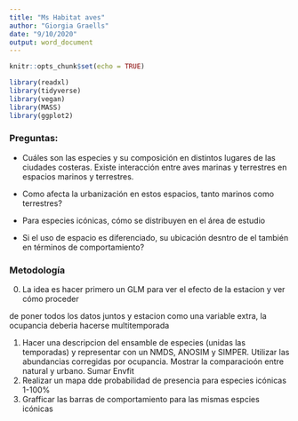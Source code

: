 ```yaml
---
title: "Ms Habitat aves"
author: "Giorgia Graells"
date: "9/10/2020"
output: word_document
---
```


```r
knitr::opts_chunk$set(echo = TRUE)

library(readxl)
library(tidyverse)
library(vegan)
library(MASS)
library(ggplot2)

```

### Preguntas:

- Cuáles son las especies y su composición en distintos lugares de las ciudades costeras. Existe interacción entre aves marinas y terrestres en espacios marinos y terrestres. 

- Como afecta la urbanización en estos espacios, tanto marinos como terrestres?

- Para especies icónicas, cómo se distribuyen en el área de estudio

- Si el uso de espacio es diferenciado, su ubicación desntro de el también en términos de comportamiento?


### Metodología

0. La idea es hacer primero un GLM para ver el efecto de la estacion y ver cómo proceder

de poner todos los datos juntos y estacion como  una variable extra, la ocupancia deberia hacerse multitemporada


1. Hacer una descripcion del ensamble de especies (unidas las temporadas) y representar con un NMDS, ANOSIM y SIMPER.
Utilizar las abundancias corregidas por ocupancia.
Mostrar la comparacioón entre natural y urbano.
Sumar Envfit
2. Realizar un mapa dde probabilidad de presencia para especies icónicas 1-100%
3. Grafficar las barras de comportamiento para las mismas espcies icónicas

```r

```

